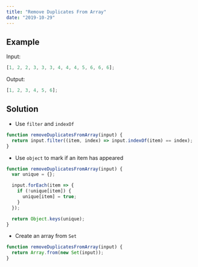 ```yaml
---
title: "Remove Duplicates From Array"
date: "2019-10-29"
---
```


## Example

Input:

```js
[1, 2, 2, 3, 3, 3, 4, 4, 4, 5, 6, 6, 6];
```

Output:

```js
[1, 2, 3, 4, 5, 6];
```

## Solution

- Use `filter` and `indexOf`

```js
function removeDuplicatesFromArray(input) {
  return input.filter((item, index) => input.indexOf(item) == index);
}
```

- Use `object` to mark if an item has appeared

```js
function removeDuplicatesFromArray(input) {
  var unique = {};

  input.forEach(item => {
    if (!unique[item]) {
      unique[item] = true;
    }
  });

  return Object.keys(unique);
}
```

- Create an array from `Set`

```js
function removeDuplicatesFromArray(input) {
  return Array.from(new Set(input));
}
```
